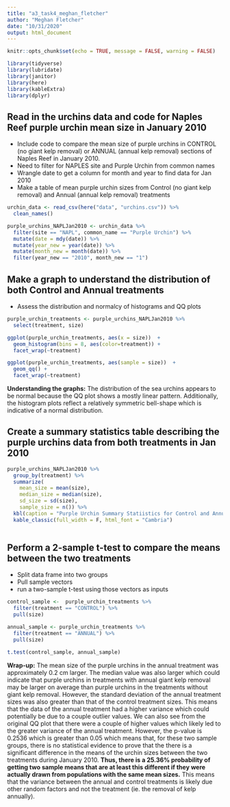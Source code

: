 ```yaml
---
title: "a3_task4_meghan_fletcher"
author: "Meghan Fletcher"
date: "10/31/2020"
output: html_document
---
```


```r
knitr::opts_chunk$set(echo = TRUE, message = FALSE, warning = FALSE)

library(tidyverse)
library(lubridate)
library(janitor)
library(here)
library(kableExtra)
library(dplyr)
```

## Read in the urchins data and code for Naples Reef purple urchin mean size in January 2010
- Include code to compare the mean size of purple urchins in CONTROL (no giant kelp removal) or ANNUAL (annual kelp removal) sections of Naples Reef in January 2010.
- Need to filter for NAPLES site and Purple Urchin from common names
- Wrangle date to get a column for month and year to find data for Jan 2010
- Make a table of mean purple urchin sizes from Control (no giant kelp removal) and Annual (annual kelp removal) treatments


```r
urchin_data <- read_csv(here("data", "urchins.csv")) %>% 
  clean_names()

purple_urchins_NAPLJan2010 <- urchin_data %>% 
  filter(site == "NAPL", common_name == "Purple Urchin") %>% 
  mutate(date = mdy(date)) %>%
  mutate(year_new = year(date)) %>% 
  mutate(month_new = month(date)) %>% 
  filter(year_new == "2010", month_new == "1")  

```

## Make a graph to understand the distribution of both Control and Annual treatments

- Assess the distribution and normalcy of histograms and QQ plots

```r
purple_urchin_treatments <- purple_urchins_NAPLJan2010 %>% 
  select(treatment, size)

ggplot(purple_urchin_treatments, aes(x = size))  +
  geom_histogram(bins = 8, aes(color=treatment)) +
  facet_wrap(~treatment)

ggplot(purple_urchin_treatments, aes(sample = size))  +
  geom_qq() +
  facet_wrap(~treatment)
```

**Understanding the graphs:** The distribution of the sea urchins appears to be normal because the QQ plot shows a mostly linear pattern. Additionally, the histogram plots reflect a relatively symmetric bell-shape which is indicative of a normal distribution.


## Create a summary statistics table describing the purple urchins data from both treatments in Jan 2010

```r
purple_urchins_NAPLJan2010 %>% 
  group_by(treatment) %>% 
  summarize(
    mean_size = mean(size),
    median_size = median(size),
    sd_size = sd(size),
    sample_size = n()) %>%
  kbl(caption = "Purple Urchin Summary Statiistics for Control and Annual Treatments in Jan 2010 (Fletcher)") %>% 
  kable_classic(full_width = F, html_font = "Cambria")
  
```

## Perform a 2-sample t-test to compare the means between the two treatments

- Split data frame into two groups
- Pull sample vectors
- run a two-sample t-test using those vectors as inputs

```r
control_sample <-  purple_urchin_treatments %>% 
  filter(treatment == "CONTROL") %>% 
  pull(size)

annual_sample <- purple_urchin_treatments %>% 
  filter(treatment == "ANNUAL") %>% 
  pull(size)

t.test(control_sample, annual_sample)
```

**Wrap-up:** The mean size of the purple urchins in the annual treatment was approximately 0.2 cm larger. The median value was also larger which could indicate that purple urchins in treatments with annual giant kelp removal may be larger on average than purple urchins in the treatments without giant kelp removal. However, the standard deviation of the annual treatment sizes was also greater than that of the control treatment sizes. This means that the data of the annual treatment had a higher variance which could potentially be due to a couple outlier values. We can also see from the original QQ plot that there were a couple of higher values which likely led to the greater variance of the annual treatment. However, the p-value is 0.2536 which is greater than 0.05 which means that, for these two sample groups, there is no statistical evidence to prove that the there is a significant difference in the means of the urchin sizes between the two treatments during January 2010. **Thus, there is a 25.36% probability of getting two sample means that are at least this different if they were actually drawn from populations with the same mean sizes.** This means that the variance between the annual and control treatments is likely due other random factors and not the treatment (ie. the removal of kelp annually).

